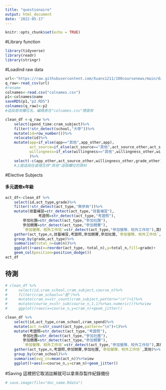 ```yaml
---
title: "questionaire"
output: html_document
date: '2022-05-17'
---
```


```r
knitr::opts_chunk$set(echo = TRUE)
```
#Library function
```r
library(tidyverse)
library(readr)
library(stringr)
```

#Loadind raw data  
```r
url<-"https://raw.githubusercontent.com/Xuans1211/108coursenews/main/data/questionaire.csv"
q_raw<-read_csv(url) 
#rename
colnames<-read.csv("colnames.csv")
p1<-colnames$name
saveRDS(p1,"p2.RDS")
colnames(q_raw)<-p2
#這段是改欄位名，編碼表在"colnames.csv"裡面有

clean_df <-q_raw %>%
    select(spend_time:cram_subject)%>%
    filter(!str_detect(school,"大學"))%>%
    mutate(id=row_number())%>%
    relocate(id)%>%
    mutate(app=if_else(app=="其他",app_other,app),
           act_source=if_else(act_source=="其他",act_source_other,act_source),
           willingness=if_else(willingness=="其他",willingness_other,willingness)
           )%>%
    select(-c(app_other,act_source_other,willingness_other,grade_other))
    #上面這段在處理合併"其他"這個欄位的資料

```

#Elective Subjects  

#### 多元選修x年級 
```r

act_df<-clean_df %>%
    select(id,act_type,grade)%>% 
    filter(!str_detect(act_type,"無參與"))%>%
    mutate(技藝補習=str_detect(act_type,"技藝補習"),
               考證照=str_detect(act_type,"考證照"),
        參加社團=str_detect(act_type,"參加社團"),
        參加競賽=str_detect(act_type,"參加競賽"),
        `參加營隊、校外工作坊`=str_detect(act_type,"參加營隊、校外工作坊"),其他=str_detect(act_type,"其他"))%>%
    gather(act_type,n,技藝補習,考證照,參加競賽,參加社團,`參加營隊、校外工作坊`,其他)%>%
    group_by(grade,act_type)%>%
    summarise(total_n=sum(n))%>%
    ggplot()+aes(x=reorder(act_type,-total_n),y=total_n,fill=grade)+
    geom_col(position=position_dodge())
act_df
```


## 待測  

```r
# clean_df %>%
#     select(id,cram_school,cram_subject,course_n)%>%
#     filter(cram_school=="是")%>%
#     mutate(cram_n=str_count(cram_subject,pattern="\n")+1)%>%
#     mutate(course_n=str_sub(course_n,1,1)%>%as.numeric())%>%view
#     ggplot()+aes(x=course_n,y=cram_n)+geom_jitter()

clean_df %>%
    select(id,act_type,cram_school,cram_spend)%>%
    mutate(act_n=str_count(act_type,pattern="\n")+1)%>%
    mutate(考證照=str_detect(act_type,"考證照"),
        參加社團=str_detect(act_type,"參加社團"),
        參加競賽=str_detect(act_type,"參加競賽"),
        `參加營隊、校外工作坊`=str_detect(act_type,"參加營隊、校外工作坊"),其他=str_detect(act_type,"其他"))%>% 
    gather(act_type,n,考證照,參加競賽,參加社團,`參加營隊、校外工作坊`,其他)%>% view
    group_by(cram_school)%>%
    summarise(avg_cn=mean(act_n))%>%view
    ggplot()+aes(x=course_n,y=cram_n)+geom_jitter()


```




#Saving
這裡把它取消註解就可以拿來存製作紀錄備份
```r
# save.image(file="doc_name.Rdata")
```

